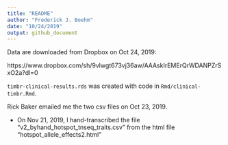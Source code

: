 ```yaml
---
title: "README"
author: "Frederick J. Boehm"
date: "10/24/2019"
output: github_document
---
```




Data are downloaded from Dropbox on Oct 24, 2019:

https://www.dropbox.com/sh/9vlwgt673vj36aw/AAAskIrEMErQrWDANPZrSxO2a?dl=0

`timbr-clinical-results.rds` was created with code in `Rmd/clinical-timbr.Rmd`.

Rick Baker emailed me the two csv files on Oct 23, 2019.

* On Nov 21, 2019, I hand-transcribed the file "v2_byhand_hotspot_tnseq_traits.csv" from the html file "hotspot_allele_effects2.html"

